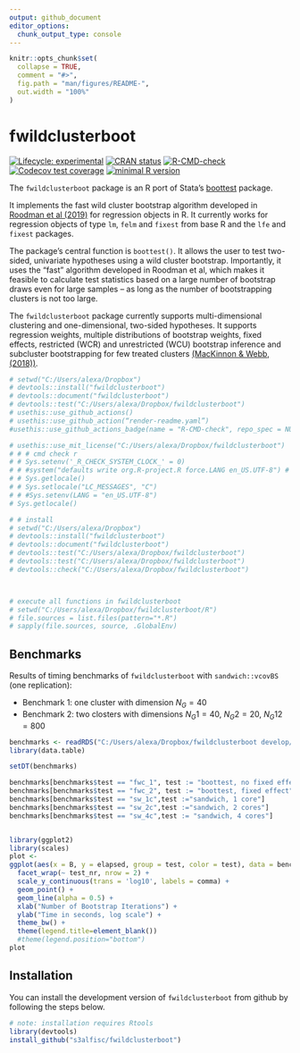 ```yaml
---
output: github_document
editor_options: 
  chunk_output_type: console
---
```


<!-- README.md is generated from README.Rmd. Please edit that file -->

```r
knitr::opts_chunk$set(
  collapse = TRUE,
  comment = "#>",
  fig.path = "man/figures/README-",
  out.width = "100%"
)
```

# fwildclusterboot


<!-- badges: start -->
<!-- [![packageversion](https://img.shields.io/badge/Package%20version-`r version`-orange.svg?style=flat-square)](commits/master) -->
[![Lifecycle: experimental](https://img.shields.io/badge/lifecycle-experimental-orange.svg)](https://www.tidyverse.org/lifecycle/#experimental)
[![CRAN status](https://www.r-pkg.org/badges/version/fwildclusterboot)](https://CRAN.R-project.org/package=fwildclusterboot)
[![R-CMD-check](https://github.com/s3alfisc/fwildclusterboot/workflows/R-CMD-check/badge.svg)](https://github.com/s3alfisc/fwildclusterboot/actions)
[![Codecov test coverage](https://codecov.io/gh/s3alfisc/fwildclusterboot/branch/master/graph/badge.svg)](https://codecov.io/gh/s3alfisc/fwildclusterboot?branch=master)
[![minimal R version](https://img.shields.io/badge/R%3E%3D-4.0.0-6666ff.svg)](https://cran.r-project.org/)

<!-- badges: end -->

The `fwildclusterboot` package is an R port of Stata's [boottest](https://github.com/droodman/boottest) package. 

It implements the fast wild cluster bootstrap algorithm developed in [Roodman et al (2019)](https://econpapers.repec.org/paper/qedwpaper/1406.htm) for regression objects in R. It currently works for regression objects of type `lm`, `felm` and `fixest` from base R and the `lfe` and `fixest` packages. 

The package's central function is `boottest()`. It allows the user to test two-sided, univariate hypotheses using a wild cluster bootstrap. Importantly, it uses the "fast" algorithm developed in Roodman et al, which makes it feasible to calculate test statistics based on a large number of bootstrap draws even for large samples -- as long as the number of bootstrapping clusters is not too large.

The `fwildclusterboot` package currently supports multi-dimensional clustering and one-dimensional, two-sided hypotheses. It supports regression weights, multiple distributions of bootstrap weights, fixed effects, restricted (WCR) and unrestricted (WCU) bootstrap inference and subcluster bootstrapping for few treated clusters [(MacKinnon & Webb, (2018))](https://academic.oup.com/ectj/article-abstract/21/2/114/5078969).

<!-- The following features will be added in the future:  -->

<!-- * support for multivariate hypotheses  -->
<!-- * bootstrap distributions beyond the rademacher distribution -->


```r
# setwd("C:/Users/alexa/Dropbox")
# devtools::install("fwildclusterboot")
# devtools::document("fwildclusterboot")
# devtools::test("C:/Users/alexa/Dropbox/fwildclusterboot")
# usethis::use_github_actions()
# usethis::use_github_action(“render-readme.yaml”)
#usethis::use_github_actions_badge(name = "R-CMD-check", repo_spec = NULL)#

# usethis::use_mit_license("C:/Users/alexa/Dropbox/fwildclusterboot")
# # # cmd check r 
# # Sys.setenv('_R_CHECK_SYSTEM_CLOCK_' = 0)
# # #system("defaults write org.R-project.R force.LANG en_US.UTF-8") # restart R
# # Sys.getlocale()
# # Sys.setlocale("LC_MESSAGES", "C")
# # #Sys.setenv(LANG = "en_US.UTF-8")
# Sys.getlocale()

# # install
# setwd("C:/Users/alexa/Dropbox")
# devtools::install("fwildclusterboot")
# devtools::document("fwildclusterboot")
# devtools::test("C:/Users/alexa/Dropbox/fwildclusterboot")
# devtools::test("C:/Users/alexa/Dropbox/fwildclusterboot")
# devtools::check("C:/Users/alexa/Dropbox/fwildclusterboot")



# execute all functions in fwildclusterboot 
# setwd("C:/Users/alexa/Dropbox/fwildclusterboot/R")
# file.sources = list.files(pattern="*.R")
# sapply(file.sources, source, .GlobalEnv)

```


## Benchmarks

Results of timing benchmarks of `fwildclusterboot` with `sandwich::vcovBS` (one replication):

* Benchmark 1: one cluster with dimension $N_G = 40$
* Benchmark 2: two closters with dimensions $N_G1= 40$, $N_G2 = 20$, $N_G12 = 800$

```r

benchmarks <- readRDS("C:/Users/alexa/Dropbox/fwildclusterboot develop/benchmarks_new.rds")
library(data.table)

setDT(benchmarks)

benchmarks[benchmarks$test == "fwc_1", test := "boottest, no fixed effect"]
benchmarks[benchmarks$test == "fwc_2", test := "boottest, fixed effect"]
benchmarks[benchmarks$test == "sw_1c",test :="sandwich, 1 core"]
benchmarks[benchmarks$test == "sw_2c",test :="sandwich, 2 cores"]
benchmarks[benchmarks$test == "sw_4c",test := "sandwich, 4 cores"]


library(ggplot2)
library(scales)
plot <- 
ggplot(aes(x = B, y = elapsed, group = test, color = test), data = benchmarks) + 
  facet_wrap(~ test_nr, nrow = 2) + 
  scale_y_continuous(trans = 'log10', labels = comma) +
  geom_point() + 
  geom_line(alpha = 0.5) + 
  xlab("Number of Bootstrap Iterations") + 
  ylab("Time in seconds, log scale") + 
  theme_bw() +
  theme(legend.title=element_blank())
  #theme(legend.position="bottom")  
plot

```

<!-- ## The `boottest` function  -->


<!-- The `fwildclusterboot` package supports wild cluster bootstrap inference for linear models based on  -->

<!-- - `lm()` from `base` R -->
<!-- - `felm()` from `lfe` -->
<!-- - `feols()` from `fixest` -->

<!-- ```{r, warning = FALSE, message = FALSE} -->
<!-- library(fwildclusterboot) -->

<!-- B <- 99999 -->
<!-- seed <- 942413 -->
<!-- set.seed(seed) -->
<!-- voters <- create_data_2(N = 10000, N_G1 = 20, icc1 = 0.01, N_G2 = 10, icc2 = 0.01, numb_fe1 = 10, numb_fe2 = 10, seed = seed) -->

<!-- # estimate the regression model -->
<!-- lm_fit <- lm(proposition_vote ~ treatment + ideology1 + log_income + Q1_immigration , data = voters) -->

<!-- # bootstrap estimation -->
<!-- boot_lm <- boottest(lm_fit, clustid = "group_id1", B = B, seed = seed, param = "treatment", conf_int = TRUE) -->

<!-- # summarize the results -->
<!-- summary(boot_lm) -->
<!-- tidy(boot_lm) -->

<!-- ``` -->



## Installation

You can install the development version of `fwildclusterboot` from github by following the steps below.  

```r
# note: installation requires Rtools
library(devtools)
install_github("s3alfisc/fwildclusterboot")
```



